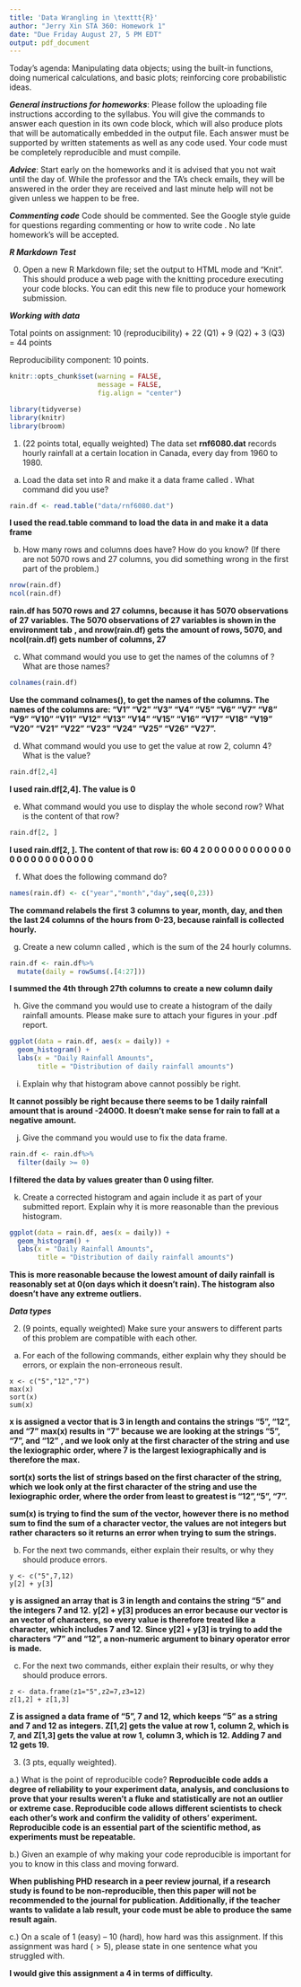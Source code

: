 ```yaml
---
title: 'Data Wrangling in \texttt{R}'
author: "Jerry Xin STA 360: Homework 1"
date: "Due Friday August 27, 5 PM EDT"
output: pdf_document
---
```


Today's agenda: Manipulating data objects; using the built-in functions, doing numerical calculations, and basic plots; reinforcing core probabilistic ideas.

***General instructions for homeworks***: Please follow the uploading file instructions according to the syllabus. You will give the commands to answer each question in its own code block, which will also produce plots that will be automatically embedded in the output file. Each answer must be supported by written statements as well as any code used. Your code must be completely reproducible and must compile. 

***Advice***: Start early on the homeworks and it is advised that you not wait until the day of. While the professor and the TA's check emails, they will be answered in the order they are received and last minute help will not be given unless we happen to be free.  

***Commenting code***
Code should be commented. See the Google style guide for questions regarding commenting or how to write 
code \url{https://google.github.io/styleguide/Rguide.xml}. No late homework's will be accepted.

***R Markdown Test***

0. Open a new R Markdown file; set the output to HTML mode and "Knit". This should produce a web page with the knitting procedure executing your code blocks. You can edit this new file to produce your homework submission.

***Working with data***

Total points on assignment: 10 (reproducibility) + 22 (Q1) + 9 (Q2) + 3 (Q3) = 44 points 

Reproducibility component: 10 points. 

```r
knitr::opts_chunk$set(warning = FALSE, 
                      message = FALSE, 
                      fig.align = "center")
```

```r
library(tidyverse)
library(knitr)
library(broom)
```

1.  (22 points total, equally weighted) The data set **rnf6080.dat** records hourly rainfall at a certain location in Canada, every day from 1960 to 1980.

a. Load the data set into R and make it a data frame called \texttt{rain.df}.  What command did you use?
```r
rain.df <- read.table("data/rnf6080.dat")
```
**I used the read.table command to load the data in and make it a data frame**

b. How many rows and columns does \texttt{rain.df} have?  How do you know?  (If there are not 5070 rows and 27 columns, you did something wrong in the first part of the problem.)
```r
nrow(rain.df)
ncol(rain.df)
```


**rain.df has 5070 rows and 27 columns, because it has 5070 observations of 27**
**variables. The 5070 observations of 27 variables is shown in the environment tab**
**, and nrow(rain.df) gets the amount of rows, 5070, and ncol(rain.df) gets number of** 
**columns, 27**

c. What command would you use to get the names of the columns of \texttt{rain.df}? What are those names?
```r
colnames(rain.df)
```
**Use the command colnames(), to get the names of the columns. The names **
**of the columns are: "V1"  "V2"  "V3"  "V4"  "V5"  "V6"  "V7"  "V8"  "V9" ** 
**"V10" "V11" "V12" "V13" "V14" "V15" "V16" "V17" "V18" "V19" "V20" "V21" "V22" **
**"V23" "V24" "V25" "V26" "V27".**

d. What command would you use to get the value at row 2, column 4? What is the value?
```r
rain.df[2,4]
```
**I used rain.df[2,4]. The value is 0**


e. What command would you use to display the whole second row?  What is the content of that row?
```r
rain.df[2, ]
```
**I used rain.df[2, ]. **
**The content of that row is: **
**60
4
2
0
0
0
0
0
0
0
0
0
0
0
0
0
0
0
0
0
0
0
0
0
0
0
0**

f.  What does the following command do?
```r
names(rain.df) <- c("year","month","day",seq(0,23))
```

**The command relabels the first 3 columns to year, month, day, and then the** 
**last 24 columns of the hours from 0-23, because rainfall is collected hourly.**

g.  Create a new column called \texttt{daily}, which is the sum of the 24 hourly columns.
```r
rain.df <- rain.df%>%
  mutate(daily = rowSums(.[4:27]))
```
**I summed the 4th through 27th columns to create a new column daily**

h. Give the command you would use to create a histogram of the daily rainfall amounts.  Please make sure to attach your figures in your .pdf report. 

```r
ggplot(data = rain.df, aes(x = daily)) + 
  geom_histogram() +
  labs(x = "Daily Rainfall Amounts", 
       title = "Distribution of daily rainfall amounts")
```

i. Explain why that histogram above cannot possibly be right.

**It cannot possibly be right because there seems to be 1 daily rainfall **
**amount that is around -24000. It doesn't make sense for rain to fall at a **
**negative amount.**

j. Give the command you would use to fix the data frame.

```r
rain.df <- rain.df%>%
  filter(daily >= 0)
```
**I filtered the data by values greater than 0 using filter.**

k. Create a corrected histogram and again include it as part of your submitted report. Explain why it is
more reasonable than the previous histogram.

```r
ggplot(data = rain.df, aes(x = daily)) + 
  geom_histogram() +
  labs(x = "Daily Rainfall Amounts", 
       title = "Distribution of daily rainfall amounts")
```
**This is more reasonable because the lowest amount of daily rainfall** 
**is reasonably set at 0(on days which it doesn't rain). The histogram **
**also doesn't have any extreme outliers.**

***Data types***

2. (9 points, equally weighted) Make sure your answers to different parts of this problem are compatible with each other.

a. For each of the following commands, either explain why they should be errors, or explain the non-erroneous result.
```
x <- c("5","12","7")
max(x)
sort(x)
sum(x)
```
**x is assigned a vector that is 3 in length and contains the strings "5", **
**"12", and "7"**
**max(x) results in "7" because we are looking at the strings "5", "7", and "12"**
**, and we look only at the first character of the string and use the lexiographic**
**order, where 7 is the largest lexiographically and is therefore the max.**

**sort(x) sorts the list of strings based on the first character of the string, **
**which we look only at the first character of the string and use the lexiographic**
**order, where the order from least to greatest is "12","5", "7".**

**sum(x) is trying to find the sum of the vector, however there is no method sum **
**to find the sum of a character vector, the values are not integers but rather **
**characters so it returns an error when trying to sum the strings.**

b. For the next two commands, either explain their results, or why they
should produce errors.
```
y <- c("5",7,12)
y[2] + y[3]
```
**y is assigned an array that is 3 in length and contains the string "5" and **
**the integers 7 and 12.**
**y[2] + y[3] produces an error because our vector is an vector of characters,** 
**so every value is therefore treated like a character, which includes 7 and 12.** 
**Since y[2] + y[3] is trying to add the characters "7" and "12", a non-numeric **
**argument to binary operator error is made.**

c. For the next two commands, either explain their results, or why they should
produce errors.
```
z <- data.frame(z1="5",z2=7,z3=12)
z[1,2] + z[1,3]
```
**Z is assigned a data frame of "5", 7 and 12, which keeps "5" as a string**
**and 7 and 12 as integers. **
**Z[1,2] gets the value at row 1, column 2, which is 7, and Z[1,3] gets the **
**value at row 1, column 3, which is 12. Adding 7 and 12 gets 19.**

3. (3 pts, equally weighted). 

a.) What is the point of reproducible code? 
**Reproducible code adds a degree of reliability to your experiment data, **
**analysis, and conclusions to prove that your results weren't a fluke and **
**statistically are not an outlier or extreme case. Reproducible code allows **
**different scientists to check each other's work and confirm the validity of **
**others' experiment. Reproducible code is an essential part of the scientific **
**method, as experiments must be repeatable.**

b.) Given an example of why making your code reproducible is important for you to know in this class and moving forward. 

**When publishing PHD research in a peer review journal, if a research study is **
**found to be non-reproducible, then this paper will not be recommended to the** 
**journal for publication. Additionally, if the teacher wants to validate a lab **
**result, your code must be able to produce the same result again.**

c.) On a scale of 1 (easy) -- 10 (hard), how hard was this assignment. If this assignment was hard ($>5$), please state in one sentence what you struggled with. 

**I would give this assignment a 4 in terms of difficulty.**

